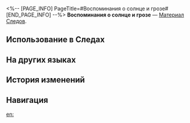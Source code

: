 <%-- [PAGE_INFO]
PageTitle=#Воспоминания о солнце и грозе#
[END_PAGE_INFO] --%>
{{Предмет Инфобокс
|id          = 110507
|Изображение = Предмет Воспоминания о солнце и грозе.png
|Тип         = Материал Следов
|Инвентарь   = Материалы улучшения
|Редкость    = 4
|Эффект      = 
|Описание    = Продвинутый материал для повышения уровня Следов.
|Источник1   = [[Эхо войны: Небесный каструм Циркадное Око]]
}}
{{Описание|Когда дитя человечества испило из кристального ядра, оно потеряло способность воспринимать человеческие чувства. Теперь лишь наблюдает за землёй, провожая бесчисленные циклы звёзд и луны.<br />Дитя всё ещё ценит жизнь, но не воспринимает живых как соседей.<br /><br />''«Находясь на земле, стремишься коснуться неба. Но поднявшись наверх, мечтаешь об аромате травы...»''}}
'''Воспоминания о солнце и грозе''' — [[Материал Следов]].

==Использование в Следах==
{{Использование в следах}}

==На других языках==
{{На других языках
|en   = Daythunder Anamnesis
|zhs  = 阳雷的遥想
|zht  = 陽雷的遙想
|ja   = 遥かなる陽雷の想い
|ko   = 태양과 번개의 회상
|es   = Recuerdos del Trueno Solar
|fr   = Anamèse d'orage diurne
|ru   = Воспоминания о солнце и грозе
|th   = Daythunder Anamnesis
|vi   = Hồi Tưởng Nắng Sấm
|de   = Reminiszenzvon Tageslicht und Donner
|id   = Daythunder Anamnesis
|pt   = Anamnese do Trovão Diurno
}}

==История изменений==
{{История изменений|3.5}}

==Навигация==
{{Материалы улучшения Навбокс}}

[[en:]]